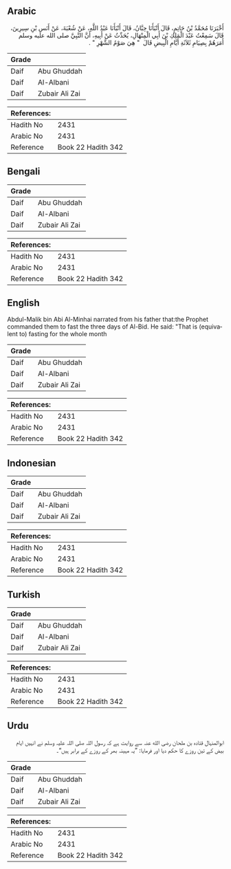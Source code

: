 ## Arabic


<div dir="rtl" lang="ar" style={{fontSize:'larger',backgroundColor:'#f8f9fa',padding:20}}>
أَخْبَرَنَا مُحَمَّدُ بْنُ حَاتِمٍ، قَالَ أَنْبَأَنَا حِبَّانُ، قَالَ أَنْبَأَنَا عَبْدُ اللَّهِ، عَنْ شُعْبَةَ، عَنْ أَنَسِ بْنِ سِيرِينَ، قَالَ سَمِعْتُ عَبْدَ الْمَلِكِ بْنَ أَبِي الْمِنْهَالِ، يُحَدِّثُ عَنْ أَبِيهِ، أَنَّ النَّبِيَّ صلى الله عليه وسلم أَمَرَهُمْ بِصِيَامِ ثَلاَثَةِ أَيَّامِ الْبِيضِ قَالَ ‏ "‏ هِيَ صَوْمُ الشَّهْرِ ‏"‏ ‏.‏
</div>
<div style={{backgroundColor:'#f8f9fa',padding:20, marginBottom: 10}}><table> <thead> <tr> <th>Grade</th> <th></th> </tr> </thead> <tbody> <tr><td>Daif</td><td>Abu Ghuddah</td></tr><tr><td>Daif</td><td>Al-Albani</td></tr><tr><td>Daif</td><td>Zubair Ali Zai</td></tr></tbody></table><table> <thead> <tr> <th>References:</th> <th></th> </tr> </thead> <tbody><tr><td>Hadith No</td><td>2431</td></tr><tr><td>Arabic No</td><td>2431</td></tr><tr><td>Reference</td><td>Book 22 Hadith 342</td></tr></tbody></table></div>

## Bengali


<div dir="ltr" lang="bn" style={{fontSize:'larger',backgroundColor:'#f8f9fa',padding:20}}>

</div>
<div style={{backgroundColor:'#f8f9fa',padding:20, marginBottom: 10}}><table> <thead> <tr> <th>Grade</th> <th></th> </tr> </thead> <tbody> <tr><td>Daif</td><td>Abu Ghuddah</td></tr><tr><td>Daif</td><td>Al-Albani</td></tr><tr><td>Daif</td><td>Zubair Ali Zai</td></tr></tbody></table><table> <thead> <tr> <th>References:</th> <th></th> </tr> </thead> <tbody><tr><td>Hadith No</td><td>2431</td></tr><tr><td>Arabic No</td><td>2431</td></tr><tr><td>Reference</td><td>Book 22 Hadith 342</td></tr></tbody></table></div>

## English


<div dir="ltr" lang="en" style={{fontSize:'larger',backgroundColor:'#f8f9fa',padding:20}}>
Abdul-Malik bin Abi Al-Minhai narrated from his father that:the Prophet commanded them to fast the three days of Al-Bid. He said: "That is (equivalent to) fasting for the whole month
</div>
<div style={{backgroundColor:'#f8f9fa',padding:20, marginBottom: 10}}><table> <thead> <tr> <th>Grade</th> <th></th> </tr> </thead> <tbody> <tr><td>Daif</td><td>Abu Ghuddah</td></tr><tr><td>Daif</td><td>Al-Albani</td></tr><tr><td>Daif</td><td>Zubair Ali Zai</td></tr></tbody></table><table> <thead> <tr> <th>References:</th> <th></th> </tr> </thead> <tbody><tr><td>Hadith No</td><td>2431</td></tr><tr><td>Arabic No</td><td>2431</td></tr><tr><td>Reference</td><td>Book 22 Hadith 342</td></tr></tbody></table></div>

## Indonesian


<div dir="ltr" lang="id" style={{fontSize:'larger',backgroundColor:'#f8f9fa',padding:20}}>

</div>
<div style={{backgroundColor:'#f8f9fa',padding:20, marginBottom: 10}}><table> <thead> <tr> <th>Grade</th> <th></th> </tr> </thead> <tbody> <tr><td>Daif</td><td>Abu Ghuddah</td></tr><tr><td>Daif</td><td>Al-Albani</td></tr><tr><td>Daif</td><td>Zubair Ali Zai</td></tr></tbody></table><table> <thead> <tr> <th>References:</th> <th></th> </tr> </thead> <tbody><tr><td>Hadith No</td><td>2431</td></tr><tr><td>Arabic No</td><td>2431</td></tr><tr><td>Reference</td><td>Book 22 Hadith 342</td></tr></tbody></table></div>

## Turkish


<div dir="ltr" lang="tr" style={{fontSize:'larger',backgroundColor:'#f8f9fa',padding:20}}>

</div>
<div style={{backgroundColor:'#f8f9fa',padding:20, marginBottom: 10}}><table> <thead> <tr> <th>Grade</th> <th></th> </tr> </thead> <tbody> <tr><td>Daif</td><td>Abu Ghuddah</td></tr><tr><td>Daif</td><td>Al-Albani</td></tr><tr><td>Daif</td><td>Zubair Ali Zai</td></tr></tbody></table><table> <thead> <tr> <th>References:</th> <th></th> </tr> </thead> <tbody><tr><td>Hadith No</td><td>2431</td></tr><tr><td>Arabic No</td><td>2431</td></tr><tr><td>Reference</td><td>Book 22 Hadith 342</td></tr></tbody></table></div>

## Urdu


<div dir="rtl" lang="ur" style={{fontSize:'larger',backgroundColor:'#f8f9fa',padding:20}}>
ابوالمنہال قتادہ بن ملحان رضی الله عنہ سے روایت ہے کہ رسول اللہ صلی اللہ علیہ وسلم نے انہیں ایام بیض کے تین روزے کا حکم دیا اور فرمایا: ”یہ مہینہ بھر کے روزے کے برابر ہیں“۔
</div>
<div style={{backgroundColor:'#f8f9fa',padding:20, marginBottom: 10}}><table> <thead> <tr> <th>Grade</th> <th></th> </tr> </thead> <tbody> <tr><td>Daif</td><td>Abu Ghuddah</td></tr><tr><td>Daif</td><td>Al-Albani</td></tr><tr><td>Daif</td><td>Zubair Ali Zai</td></tr></tbody></table><table> <thead> <tr> <th>References:</th> <th></th> </tr> </thead> <tbody><tr><td>Hadith No</td><td>2431</td></tr><tr><td>Arabic No</td><td>2431</td></tr><tr><td>Reference</td><td>Book 22 Hadith 342</td></tr></tbody></table></div>